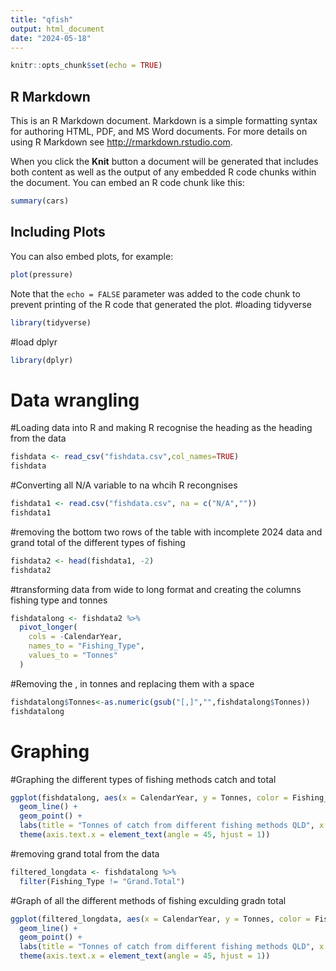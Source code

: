 ```yaml
---
title: "qfish"
output: html_document
date: "2024-05-18"
---
```


```r
knitr::opts_chunk$set(echo = TRUE)
```

## R Markdown

This is an R Markdown document. Markdown is a simple formatting syntax for authoring HTML, PDF, and MS Word documents. For more details on using R Markdown see <http://rmarkdown.rstudio.com>.

When you click the **Knit** button a document will be generated that includes both content as well as the output of any embedded R code chunks within the document. You can embed an R code chunk like this:

```r
summary(cars)
```

## Including Plots

You can also embed plots, for example:

```r
plot(pressure)
```

Note that the `echo = FALSE` parameter was added to the code chunk to prevent printing of the R code that generated the plot.
#loading tidyverse 
```r
library(tidyverse)
```
#load dplyr
```r
library(dplyr)
```

# Data wrangling 


#Loading data into R and making R recognise the heading as the heading from the data 
```r
fishdata <- read_csv("fishdata.csv",col_names=TRUE)
fishdata
```
#Converting all N/A variable to na whcih R recongnises 
```r
fishdata1 <- read.csv("fishdata.csv", na = c("N/A",""))
fishdata1
```

#removing the bottom two rows of the table with incomplete 2024 data and grand total of the different types of fishing 
```r
fishdata2 <- head(fishdata1, -2)
fishdata2
```


#transforming data from wide to long format and creating the columns fishing type and tonnes 
```r
fishdatalong <- fishdata2 %>%
  pivot_longer(
    cols = -CalendarYear,
    names_to = "Fishing_Type", 
    values_to = "Tonnes"
  )
```


#Removing the , in tonnes and replacing them with a space 
```r
fishdatalong$Tonnes<-as.numeric(gsub("[,]","",fishdatalong$Tonnes))
fishdatalong
```
# Graphing 
#Graphing the different types of fishing methods catch and total 
```r
ggplot(fishdatalong, aes(x = CalendarYear, y = Tonnes, color = Fishing_Type, group = Fishing_Type)) +
  geom_line() +
  geom_point() +
  labs(title = "Tonnes of catch from different fishing methods QLD", x = "Year", y = "Tonnes") +
  theme(axis.text.x = element_text(angle = 45, hjust = 1))
```

#removing grand total from the data
```r
filtered_longdata <- fishdatalong %>%
  filter(Fishing_Type != "Grand.Total")
```

#Graph of all the different methods of fishing exculding gradn total 
```r
ggplot(filtered_longdata, aes(x = CalendarYear, y = Tonnes, color = Fishing_Type, group = Fishing_Type)) +
  geom_line() +
  geom_point() +
  labs(title = "Tonnes of catch from different fishing methods QLD", x = "Year", y = "Tonnes") +
  theme(axis.text.x = element_text(angle = 45, hjust = 1))
```


